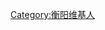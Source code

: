 {{Userbox
|id=
|id-c= #FFFFFF
|info= <span lang="zh-cn">这个用户来自或现居于'''[[衡阳市]]'''或衡阳下辖的县市。</span>
|info-c= #66ccff
|info-s= 10
|info-fc= #2E2E2E
|border-c= #000000
}}
[[Category:衡阳维基人]]